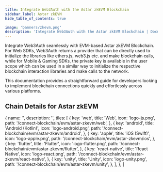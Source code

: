 ```yaml
---
title: Integrate Web3Auth with the Astar zkEVM Blockchain
sidebar_label: Astar zkEVM
hide_table_of_contents: true

image: 'banners/zkevm.png'
description: 'Integrate Web3Auth with the Astar zkEVM Blockchain | Documentation - Web3Auth'
---
```



<SEO
  title="Integrate Web3Auth with the Astar zkEVM Blockchain"
  description="Integrate Web3Auth with the Astar zkEVM Blockchain | Documentation - Web3Auth"
  image="https://web3auth.io/docs/banners/zkevm.png"
  slug="/embedded-wallets/connect-blockchain/evm/zkevm"
/>

Integrate Web3Auth seamlessly with EVM-based Astar zkEVM Blockchain. For Web SDKs, Web3Auth returns a provider that can be directly used to initialize the libraries like ethers.js, web3.js etc. and make blockchain calls, while for Mobile & Gaming SDKs, the private key is available in the user scope which can be used in a similar way to initialize the respective blockchain interaction libraries and make calls to the network.

This documentation provides a straightforward guide for developers looking to implement blockchain connections quickly and effortlessly across various platforms.

## Chain Details for Astar zkEVM

<ChainDetailsAstarZkevm />

  {
    name: '',
    description: '',
    tiles: [
      {
        key: 'web',
        title: 'Web',
        icon: 'logo-js.png',
        path: '/connect-blockchain/evm/astar-zkevm/web',
      },
      {
        key: 'android',
        title: 'Android (Kotlin)',
        icon: 'logo-android.png',
        path: '/connect-blockchain/evm/astar-zkevm/android',
      },
      {
        key: 'apple',
        title: 'iOS (Swift)',
        icon: 'logo-apple.png',
        path: '/connect-blockchain/evm/astar-zkevm/ios',
      },
      {
        key: 'flutter',
        title: 'Flutter',
        icon: 'logo-flutter.png',
        path: '/connect-blockchain/evm/astar-zkevm/flutter',
      },
      {
        key: 'react-native',
        title: 'React Native',
        icon: 'logo-react.png',
        path: '/connect-blockchain/evm/astar-zkevm/react-native',
      },
      {
        key: 'unity',
        title: 'Unity',
        icon: 'logo-unity.png',
        path: '/connect-blockchain/evm/astar-zkevm/unity',
      },
    ],
  },
]

<Tiles tileGroups={zkEVM} />
